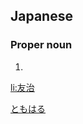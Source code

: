 ==Japanese==
{{ja-kanjitab|友|治}}

===Proper noun===
{{ja-pos|proper|ともはる}}

# {{given name|male|lang=ja}}

[[Category:Japanese male given names|ともはる]]

[[li:友治]]